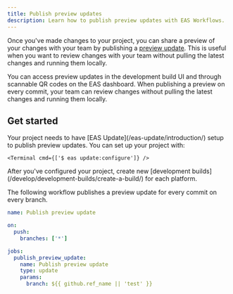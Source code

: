 ```yaml
---
title: Publish preview updates
description: Learn how to publish preview updates with EAS Workflows.
---
```



Once you've made changes to your project, you can share a preview of your changes with your team by publishing a [preview update](/review/share-previews-with-your-team/). This is useful when you want to review changes with your team without pulling the latest changes and running them locally.

You can access preview updates in the development build UI and through scannable QR codes on the EAS dashboard. When publishing a preview on every commit, your team can review changes without pulling the latest changes and running them locally.

<ContentSpotlight
  alt="Graph showing the preview updates workflow."
  src="/static/images/eas-workflows/publish-preview-update.png"
/>

<VideoBoxLink
  className="mb-4"
  videoId="v_rzRcVSQYQ"
  title="Expo Golden Workflow: Share preview updates with your team"
/>

## Get started

<Prerequisites summary="Prerequisites" numberOfRequirements={2}>
  <Requirement number={1} title="Set up EAS Update">
    Your project needs to have [EAS Update](/eas-update/introduction/) setup to publish preview updates. You can set up your project with:

    <Terminal cmd={['$ eas update:configure']} />

  </Requirement>
  <Requirement number={2} title="Create new development builds">
    After you've configured your project, create new [development builds](/develop/development-builds/create-a-build/) for each platform.
  </Requirement>
</Prerequisites>

The following workflow publishes a preview update for every commit on every branch.

```yaml .eas/workflows/publish-preview-update.yml
name: Publish preview update

on:
  push:
    branches: ['*']

jobs:
  publish_preview_update:
    name: Publish preview update
    type: update
    params:
      branch: ${{ github.ref_name || 'test' }}
```
